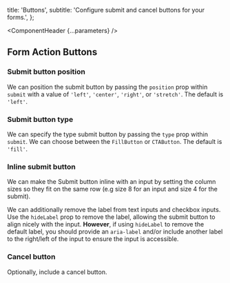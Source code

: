 


  title: 'Buttons',
  subtitle: 'Configure submit and cancel buttons for your forms.',
};

<Meta title="Organisms/GridForm/Buttons" />

<ComponentHeader {...parameters} />

## Form Action Buttons

### Submit button position

We can position the submit button by passing the `position` prop within `submit` with a
value of `'left'`, `'center'`, `'right'`, or `'stretch'`. The default is `'left'`.

<Canvas of={ButtonsStories.SubmitButtonRight} />

<Canvas of={ButtonsStories.SubmitButtonLeft} />

<Canvas of={ButtonsStories.SubmitButtonCenter} />

<Canvas of={ButtonsStories.SubmitButtonStretch} />

### Submit button type

We can specify the type submit button by passing the `type` prop within `submit`. We can choose between
the <LinkTo id="atoms-button--fill-button">`FillButton`</LinkTo> or <LinkTo id="atoms-button--cta-button">`CTAButton`</LinkTo>. The default is `'fill'`.

<Canvas of={ButtonsStories.SubmitButtonFill} />

<Canvas of={ButtonsStories.SubmitButtonCTA} />

### Inline submit button

We can make the Submit button inline with an input by setting the column
sizes so they fit on the same row (e.g size 8 for an input and size 4 for
the submit).

We can additionally remove the label from text inputs and checkbox inputs.
Use the `hideLabel` prop to remove the label, allowing the submit button to
align nicely with the input. **However**, if using `hideLabel` to remove the default label, you should provide an `aria-label` and/or include another label to the right/left of the input to ensure the input is accessible.

<Canvas of={ButtonsStories.SubmitButtonInline} />

### Cancel button

Optionally, include a cancel button.

<Canvas of={ButtonsStories.CancelButton} />

